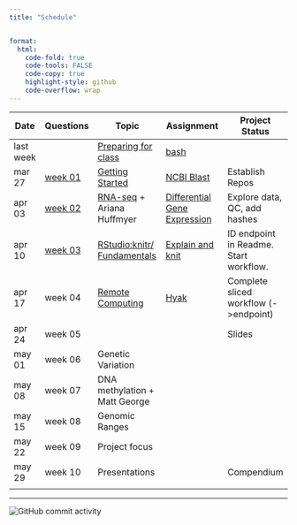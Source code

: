 ```yaml
---
title: "Schedule"


format:
  html:
    code-fold: true
    code-tools: FALSE
    code-copy: true
    highlight-style: github
    code-overflow: wrap
---
```


| Date      | Questions                       | Topic                                                  | Assignment                                             | Project Status                         |
|-----------|---------------------------------|--------------------------------------------------------|--------------------------------------------------------|----------------------------------------|
| last week |                                 | [Preparing for class](lectures/00-before.qmd)          | [bash](assignments/00-bash.qmd)                        |                                        |
| mar 27    | [week 01](questions/week01.md)  | [Getting Started](lectures/01-start-up.qmd)            | [NCBI Blast](assignments/01-blast.qmd)                 | Establish Repos                        |
| apr 03    | [week 02](questions/week02.qmd) | [RNA-seq](lectures/02-rna-seq.qmd) + Ariana Huffmyer   | [Differential Gene Expression](assignments/02-DGE.qmd) | Explore data, QC, add hashes           |
| apr 10    | [week 03](questions/week03.qmd) | [RStudio:knitr/ Fundamentals](lectures/03-rstudio.qmd) | [Explain and knit](assignments/03-knit.qmd)            | ID endpoint in Readme. Start workflow. |
| apr 17    | week 04                         | [Remote Computing](lectures/04-remote.qmd)                     |  [Hyak](assignments/04-hyak.qmd)       | Complete sliced workflow (-\>endpoint) |
| apr 24    | week 05                         |                                                        |                                                        | Slides                                 |
| may 01    | week 06                         | Genetic Variation                                      |                                                        |                                        |
| may 08    | week 07                         | DNA methylation + Matt George                          |                                                        |                                        |
| may 15    | week 08                         | Genomic Ranges                                         |                                                        |                                        |
| may 22    | week 09                         | Project focus                                          |                                                        |                                        |
| may 29    | week 10                         | Presentations                                          |                                                        | Compendium                             |
|           |                                 |                                                        |                                                        |                                        |

------------------------------------------------------------------------

<img src="https://img.shields.io/github/commit-activity/w/sr320/course-FISH546-2023" alt="GitHub commit activity"/>
